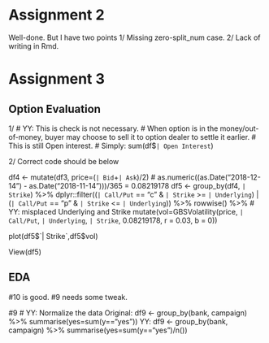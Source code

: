 # Assignment 2
  Well-done. But I have two points
  1/ Missing zero-split_num case.
  2/ Lack of writing in Rmd.

# Assignment 3

## Option Evaluation

1/ # YY: This is check is not necessary.
# When option is in the money/out-of-money, buyer may choose to sell it to option dealer to settle it earlier.
# This is still Open interest.
# Simply:
sum(df$`| Open Interest`)

2/ Correct code should be below

df4 <- mutate(df3, price=(`| Bid`+`| Ask`)/2)
# as.numeric((as.Date("2018-12-14") - as.Date("2018-11-14")))/365 = 0.08219178
df5 <- group_by(df4, `| Strike`) %>% 
  dplyr::filter((`| Call/Put` == "c" & `| Strike` >= `| Underlying`) | (`| Call/Put` == "p" & `| Strike` <= `| Underlying`)) %>% 
  rowwise() %>%
  # YY: misplaced Underlying and Strike
  mutate(vol=GBSVolatility(price, `| Call/Put`, `| Underlying`, `| Strike`, 0.08219178, r = 0.03, b = 0))

plot(df5$`| Strike`,df5$vol)

View(df5)

## EDA
#10 is good. #9 needs some tweak.

#9
# YY: Normalize the data
Original: df9 <- group_by(bank, campaign) %>% summarise(yes=sum(y=="yes"))
YY:       df9 <- group_by(bank, campaign) %>% summarise(yes=sum(y=="yes")/n())

